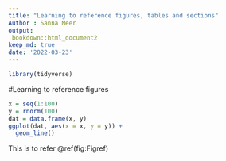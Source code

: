 ```yaml
---
title: "Learning to reference figures, tables and sections"
Author : Sanna Meer
output: 
 bookdown::html_document2
keep_md: true
date: '2022-03-23'
---
```

```r
library(tidyverse)

```

#Learning to reference figures

```r
x = seq(1:100) 
y = rnorm(100) 
dat = data.frame(x, y) 
ggplot(dat, aes(x = x, y = y)) + 
  geom_line()
```

This is to refer \@ref(fig:Figref)

